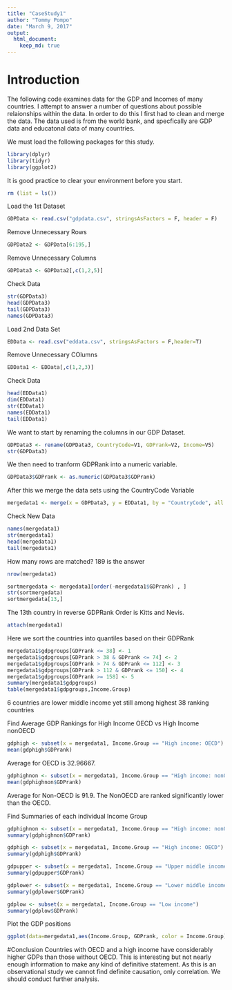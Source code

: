 ---
title: "CaseStudy1"
author: "Tommy Pompo"
date: "March 9, 2017"
output: 
  html_document:
    keep_md: true
---

# Introduction
The following code examines data for the GDP and Incomes of many countries. I attempt to answer a number of questions
about possible relaionships within the data. In order to do this I first had to clean and merge the data. The data used is from the world bank, and specfically are 
GDP data and educatonal data of many countries.




We must load the following packages for this study.
```{r}
library(dplyr)
library(tidyr)
library(ggplot2)
```
It is good practice to clear your environment before you start.
```{r}
rm (list = ls())
```
Load the 1st Dataset
```{r}
GDPData <- read.csv("gdpdata.csv", stringsAsFactors = F, header = F)
```
Remove Unnecessary Rows
```{r}
GDPData2 <- GDPData[6:195,]
```
Remove Unnecessary Columns
```{r}
GDPData3 <- GDPData2[,c(1,2,5)]
```
Check Data
```{r}
str(GDPData3)
head(GDPData3)
tail(GDPData3)
names(GDPData3)
```
Load 2nd Data Set
```{r}
EDData <- read.csv("eddata.csv", stringsAsFactors = F,header=T)
```
Remove Unnecessary COlumns
```{r}
EDData1 <- EDData[,c(1,2,3)]
```
Check Data
```{r}
head(EDData1)
dim(EDData1)
str(EDData1)
names(EDData1)
tail(EDData1)
```
We want to start by renaming the columns in our GDP Dataset.
```{r}
GDPData3 <- rename(GDPData3, CountryCode=V1, GDPrank=V2, Income=V5)
str(GDPData3)
```
We then need to tranform GDPRank into a numeric variable.
```{r}
GDPData3$GDPrank <- as.numeric(GDPData3$GDPrank)
```
After this we merge the data sets using the CountryCode Variable
```{r}
mergedata1 <- merge(x = GDPData3, y = EDData1, by = "CountryCode", all.x = FALSE, all.y = FALSE)
```

Check New Data
```{r}
names(mergedata1)
str(mergedata1)
head(mergedata1)
tail(mergedata1)
```
How many rows are matched? 189 is the answer
```{r}
nrow(mergedata1)
```

```{r}
sortmergedata <- mergedata1[order(-mergedata1$GDPrank) , ]
str(sortmergedata)
sortmergedata[13,]
```
The 13th country in reverse GDPRank Order is Kitts and Nevis.

```{r}
attach(mergedata1)
```
Here we sort the countries into quantiles based on their GDPRank
```{r}
mergedata1$gdpgroups[GDPrank <= 38] <- 1
mergedata1$gdpgroups[GDPrank > 38 & GDPrank <= 74] <- 2
mergedata1$gdpgroups[GDPrank > 74 & GDPrank <= 112] <- 3
mergedata1$gdpgroups[GDPrank > 112 & GDPrank <= 150] <- 4
mergedata1$gdpgroups[GDPrank >= 158] <- 5
summary(mergedata1$gdpgroups)
table(mergedata1$gdpgroups,Income.Group)
```
6 countries are lower middle income yet still among highest 38 ranking countries


Find Average GDP Rankings for High Income OECD vs High Income nonOECD
```{r}
gdphigh <- subset(x = mergedata1, Income.Group == "High income: OECD")
mean(gdphigh$GDPrank)
```
Average for OECD is 32.96667.
```{r}
gdphighnon <- subset(x = mergedata1, Income.Group == "High income: nonOECD")
mean(gdphighnon$GDPrank)
```

Average for Non-OECD is 91.9. The NonOECD are ranked significantly lower than the OECD.


Find Summaries of each individual Income Group
```{r}
gdphighnon <- subset(x = mergedata1, Income.Group == "High income: nonOECD")
summary(gdphighnon$GDPrank)

gdphigh <- subset(x = mergedata1, Income.Group == "High income: OECD")
summary(gdphigh$GDPrank)

gdpupper <- subset(x = mergedata1, Income.Group == "Upper middle income")
summary(gdpupper$GDPrank)

gdplower <- subset(x = mergedata1, Income.Group == "Lower middle income")
summary(gdplower$GDPrank)

gdplow <- subset(x = mergedata1, Income.Group == "Low income")
summary(gdplow$GDPrank)
```
Plot the GDP positions
```{r}
ggplot(data=mergedata1,aes(Income.Group, GDPrank, color = Income.Group))
```


#Conclusion
Countries with OECD and a high income have considerably higher GDPs than those without OECD.
This is interesting but not nearly enough information to make any kind of definitive statement.
As this is an observational study we cannot find definite causation, only correlation.
We should conduct further analysis.